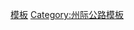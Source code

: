 {{Navbox
|state=autocollapse
|image=[[Image:I-90.svg|40px]]
|name=90号州际公路及其辅助线
|title=[[90号州际公路|<font color=white>90号州际公路</font>]]<font color=white>及其</font>[[美國州際公路輔助線列表|<font color=white>辅助线</font>]]
|titlestyle= background:#006A4D; color:white;
|listclass=hlist

|list1=*'''[[90号州际公路华盛顿州段|华盛顿州段]]'''
*'''[[90号州际公路爱达荷州段|爱达荷州段]]'''
*'''[[90号州际公路盟蒙大拿州段|蒙大拿州段]]'''
*'''[[90号州际公路怀俄明州段|怀俄明州段]]'''
*'''[[90号州际公路南达科他州段|南达科他州段]]'''
**[[190号州际公路 (南达科他州)|190]]
*'''[[90号州际公路明尼苏达州段|明尼苏达州段]]'''
*'''[[90号州际公路威斯康辛州段|威斯康辛州段]]'''
*'''[[90号州际公路伊利诺伊州段|伊利诺伊州段]]'''
**[[190号州际公路 (伊利诺伊州)|190]]
**[[290号州际公路 (伊利诺伊州)|290]]
*'''[[90号州际公路印第安纳州段|印第安纳州段]]'''
*'''[[90号州际公路俄亥俄州段|俄亥俄州段]]'''
**[[490号州际公路 (俄亥俄州)|290]]<sup>1</sup>
**[[490号州际公路 (俄亥俄州)|490]]
*'''[[90号州际公路宾夕法尼亚州段|宾夕法尼亚州段]]'''
*'''[[90号州际公路纽约州段|纽约州段]]'''
**[[190号州际公路 (纽约州)|190]]
**[[290号州际公路 (纽约州)|290]]
**[[390号州际公路|390]]
**[[490号州际公路 (纽约)|490]]
**[[590号州际公路|590]]
**[[690号州际公路|690]]
**[[790号州际公路|790]]
**[[890号州际公路|890]]
**[[990号州际公路|990]]
*'''{{Link-en|马萨诸塞州收费公路|Massachusetts Turnpike|马萨诸塞州段}}'''
**[[190号州际公路 (马萨诸塞州)|190]]
**[[290号州际公路 (马萨诸塞州)|290]]

|list2=*<sup>1</sup>过去路线
}}
<noinclude>
[[Category:90号州际公路|模板]]
[[Category:州际公路模板]]
</noinclude>